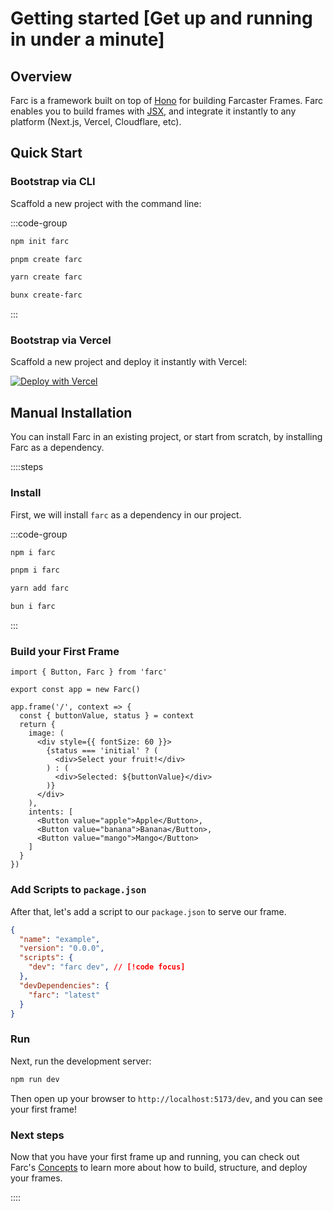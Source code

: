 # Getting started [Get up and running in under a minute]

## Overview

Farc is a framework built on top of [Hono](https://hono.dev) for building Farcaster Frames. 
Farc enables you to build frames with [JSX](https://hono.dev/guides/jsx), and integrate it instantly to any platform (Next.js, Vercel, Cloudflare, etc).

## Quick Start

### Bootstrap via CLI

Scaffold a new project with the command line:

:::code-group

```bash [npm]
npm init farc
```

```bash [pnpm]
pnpm create farc
```

```bash [yarn]
yarn create farc
```

```bash [bun]
bunx create-farc
```

:::

### Bootstrap via Vercel

Scaffold a new project and deploy it instantly with Vercel:

[![Deploy with Vercel](https://vercel.com/button)](https://vercel.com/new/clone?repository-url=https%3A%2F%2Fgithub.com%2Fwevm%2Ffarc%2Ftree%2Fmain%2Ftemplates%2Fvercel)

## Manual Installation

You can install Farc in an existing project, or start from scratch, by installing Farc as a dependency.

::::steps

### Install

First, we will install `farc` as a dependency in our project.

:::code-group

```bash [npm]
npm i farc
```

```bash [pnpm]
pnpm i farc
```

```bash [yarn]
yarn add farc
```

```bash [bun]
bun i farc
```

:::

### Build your First Frame


```tsx [src/frame.tsx]
import { Button, Farc } from 'farc'

export const app = new Farc()

app.frame('/', context => {
  const { buttonValue, status } = context
  return {
    image: (
      <div style={{ fontSize: 60 }}>
        {status === 'initial' ? (
          <div>Select your fruit!</div>
        ) : (
          <div>Selected: ${buttonValue}</div>
        )}
      </div>
    ),
    intents: [
      <Button value="apple">Apple</Button>,
      <Button value="banana">Banana</Button>,
      <Button value="mango">Mango</Button>
    ]
  }
})
```

### Add Scripts to `package.json`

After that, let's add a script to our `package.json` to serve our frame.

```json [package.json]
{
  "name": "example",
  "version": "0.0.0",
  "scripts": { 
    "dev": "farc dev", // [!code focus]
  },
  "devDependencies": {
    "farc": "latest"
  }
}
```

### Run

Next, run the development server:

```bash [Terminal]
npm run dev
```

Then open up your browser to `http://localhost:5173/dev`, and you can see your first frame!

### Next steps

Now that you have your first frame up and running, you can check out Farc's [Concepts](#TODO) to learn more about
how to build, structure, and deploy your frames.

::::
